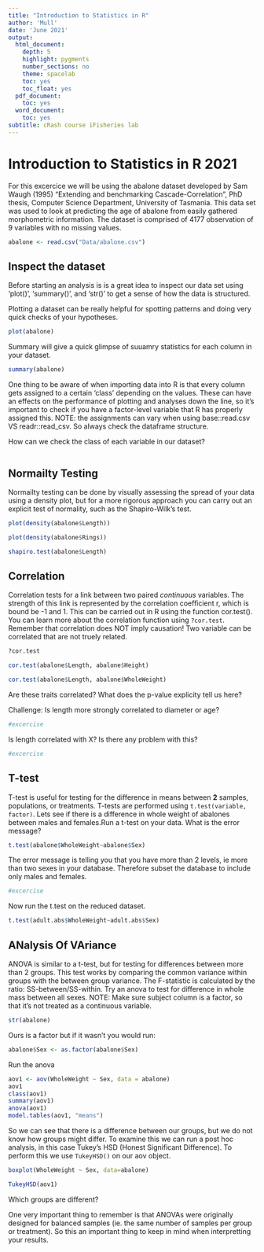 ```yaml
---
title: "Introduction to Statistics in R"
author: 'Mull'
date: 'June 2021'
output:
  html_document:
    depth: 5
    highlight: pygments
    number_sections: no
    theme: spacelab
    toc: yes
    toc_float: yes
  pdf_document:
    toc: yes
  word_document:
    toc: yes
subtitle: cRash course iFisheries lab
---
```


# Introduction to Statistics in R 2021

For this excercice we will be using the abalone dataset developed by Sam Waugh (1995) "Extending and benchmarking Cascade-Correlation", PhD thesis, Computer Science Department, University of Tasmania. This data set was used to look at predicting the age of abalone from easily gathered morphometric information. The dataset is comprised of 4177 observation of 9 variables with no missing values.

```r
abalone <- read.csv("Data/abalone.csv")
```

## Inspect the dataset

Before starting an analysis is is a great idea to inspect our data set using 'plot()', 'summary()', and 'str()' to get a sense of how the data is structured.

Plotting a dataset can be really helpful for spotting patterns and doing very quick checks of your hypotheses.

```r
plot(abalone)
```

Summary will give a quick glimpse of suuamry statistics for each column in your dataset.

```r
summary(abalone)
```

One thing to be aware of when importing data into R is that every column gets assigned to a certain 'class' depending on the values. These can have an effects on the performance of plotting and analyses down the line, so it's important to check if you have a factor-level variable that R has properly assigned this. NOTE: the assignments can vary when using base::read.csv VS readr::read_csv. So always check the dataframe structure.


How can we check the class of each variable in our dataset?
```r

```

## Normailty Testing

Normailty testing can be done by visually assessing the spread of your data using a density plot, but for a more rigorous approach you can carry out an explicit test of normality, such as the Shapiro-Wilk's test.


```r
plot(density(abalone$Length))

plot(density(abalone$Rings))

shapiro.test(abalone$Length)
```


## Correlation
Correlation tests for a link between two paired *continuous* variables. The strength of this link is represented by the correlation coefficient r, which is bound be -1 and 1. This can be carried out in R using the function cor.test(). You can learn more about the correlation function using `?cor.test`. Remember that correlation does NOT imply causation! Two variable can be correlated that are not truely related.

```r
?cor.test

cor.test(abalone$Length, abalone$Height)

cor.test(abalone$Length, abalone$WholeWeight)
```

Are these traits correlated? What does the p-value explicity tell us here?

Challenge: Is length more strongly correlated to diameter or age? 

```r
#excercise
```


Is length correlated with X? Is there any problem with this?

```r
#excercise
```


## T-test
T-test is useful for testing for the difference in means between **2** samples, populations, or treatments. T-tests are performed using `t.test(variable, factor)`. Lets see if there is a difference in whole weight of abalones between males and females.Run a t-test on your data. What is the error message?

```r
t.test(abalone$WholeWeight~abalone$Sex)
```

The error message is telling you that you have more than 2 levels, ie more than two sexes in your database. Therefore subset the database to include only males and females.

```r
#excercise
```

Now run the t.test on the reduced dataset.

```r
t.test(adult.abs$WholeWeight~adult.abs$Sex)
```


## ANalysis Of VAriance
ANOVA is similar to a t-test, but for testing for differences between more than 2 groups. This test works by comparing the common variance within groups with the between group variance. The F-statistic is calculated by the ratio: SS-between/SS-within. Try an anova to test for difference in whole mass between all sexes. NOTE: Make sure subject column is a factor, so that it's not treated as a continuous variable.

```r
str(abalone)
```

Ours is a factor but if it wasn't you would run:

```r
abalone$Sex <- as.factor(abalone$Sex)
```

Run the anova

```r
aov1 <- aov(WholeWeight ~ Sex, data = abalone)
aov1
class(aov1)
summary(aov1)
anova(aov1)
model.tables(aov1, "means")

``` 

So we can see that there is a difference between our groups, but we do not know how groups might differ. To examine this we can run a post hoc analysis, in this case Tukey's HSD (Honest Significant Difference). To perform this we use `TukeyHSD()` on our aov object. 

```r
boxplot(WholeWeight ~ Sex, data=abalone)

TukeyHSD(aov1)
```

Which groups are different?

One very important thing to remember is that ANOVAs were originally designed for balanced samples (ie. the same number of samples per group or treatment). So this an important thing to keep in mind when interpretting your results.
